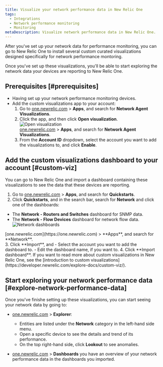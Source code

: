 ```yaml
---
title: Visualize your network performance data in New Relic One
tags:
  - Integrations
  - Network performance monitoring
  - Monitoring
metaDescription: Visualize network performance data in New Relic One.
---
```


After you've set up your network data for performance monitoring, you can go to New Relic One to install several custom curated visualizations designed specifically for network performance montoring.

Once you've set up these visualizations, you'll be able to start exploring the network data your devices are reporting to New Relic One.

## Prerequisites [#prerequisites]

- Having set up your network performance monitoring devices.
- Add the custom visualizations app to your account:
    1. Go to [one.newrelic.com](https://one.newrelic.com) > **Apps**, and search for **Network Agent Visualizations**.
    2. Click the app, and then click **Open visualization**.
      ![Open visualization](./img/open_viz.png "Open visualization")
      <figcaption>
      [one.newrelic.com](https://one.newrelic.com) > **Apps**, and search for **Network Agent Visualizations**.
      </figcaption>
    3. From the **Account ID** dropdown, select the account you want to add the visualizations to, and click **Enable**.

## Add the custom visualizations dashboard to your account [#custom-viz]

You can go to New Relic One and import a dashboard containing these visualizations to see the data that these devices are reporting.

1. Go to [one.newrelic.com](https://one.newrelic.com) > **Apps**, and search for **Quickstarts**.
2. Click **Quickstarts**, and in the search bar, search for **Network** and click one of the dashboards:
  - The **Network - Routers and Switches** dashboard for SNMP data.
  - The **Network - Flow Devices** dashboard for network flow data.
  ![Network dashboards](./img/quickstarts_network.png "Quickstarts Network search")
  <figcaption>
  [one.newrelic.com](https://one.newrelic.com) > **Apps**, and search for **Network**.
  </figcaption>
3. Click **Import**, and
  - Select the account you want to add the dashboard to.
  - Edit the dashboard name, if you want to.
4. Click **Import dashboard**.

<Callout variant="tip">
If you want to read more about custom visualizations in New Relic One, see the [introduction to custom visualizations](https://developer.newrelic.com/explore-docs/custom-viz/).
</Callout>

## Start exploring your network performance data [#explore-network-performance-data]

Once you've finishe setting up these visualizations, you can start seeing your network data by going to:

- [one.newrelic.com](https://one.newrelic.com) > **Explorer**:
    - Entities are listed under the **Network** category in the left-hand side menu.
    - Open a specific device to see the details and trend of its performance.
    - On the top right-hand side, click **Lookout** to see anomalies.

- [one.newrelic.com](https://one.newrelic.com) > **Dashboards** you have an overview of your network performance data in the dashboards you imported.